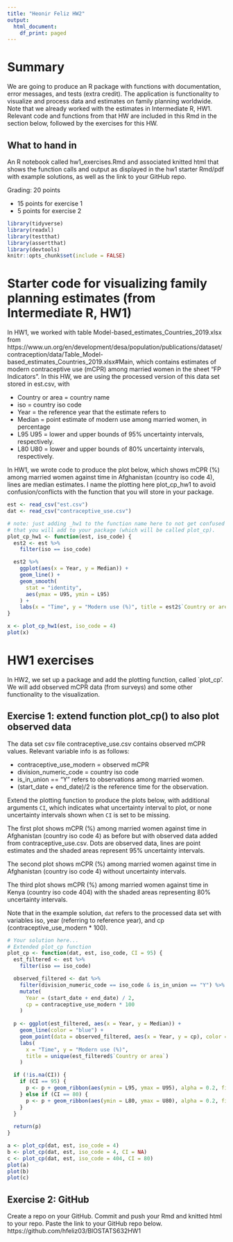 ---
title: "Heonir Feliz HW2"
output:
  html_document:
    df_print: paged
---

# Summary

We are going to produce an R package with functions with documentation, error messages, and tests (extra credit). The application is functionality to visualize and process data and estimates on family planning worldwide. Note that we already worked with the estimates in Intermediate R, HW1. Relevant code and functions from that HW are included in this Rmd in the section below, followed by the exercises for this HW. 



## What to hand in

An R notebook called hw1_exercises.Rmd and associated knitted html that shows the function calls and output as displayed in the hw1 starter Rmd/pdf with example solutions, as well as the link to your GitHub repo.


Grading: 20 points

- 15 points for exercise 1
- 5 points for exercise 2

```{r setup}
library(tidyverse)
library(readxl)
library(testthat)
library(assertthat)
library(devtools)
knitr::opts_chunk$set(include = FALSE)

```

# Starter code for visualizing family planning estimates (from Intermediate R, HW1)
In HW1, we worked with table Model-based_estimates_Countries_2019.xlsx from https://www.un.org/en/development/desa/population/publications/dataset/contraception/data/Table_Model-based_estimates_Countries_2019.xlsx#Main, which contains estimates of modern contraceptive use (mCPR) among married women in the sheet "FP Indicators". In this HW, we are using the processed version of this data set stored in est.csv, with 

- Country or area = country name
- iso	= country iso code 
- Year = the reference year that the estimate refers to 
- Median = point estimate of modern use among married women, in percentage	
- L95	U95 = lower and upper bounds of 95% uncertainty intervals, respectively. 
- L80	U80 = lower and upper bounds of 80% uncertainty intervals, respectively. 

In HW1, we wrote code to produce the plot below, which shows mCPR (%) among married women against time in Afghanistan (country iso code 4), lines are median estimates. I name the plotting here plot_cp_hw1 to avoid confusion/conflicts with the function that you will store in your package. 
```{r}
est <- read_csv("est.csv")
dat <- read_csv("contraceptive_use.csv")
```

```{r}
# note: just adding _hw1 to the function name here to not get confused with the function 
# that you will add to your package (which will be called plot_cp).
plot_cp_hw1 <- function(est, iso_code) {
  est2 <- est %>%
    filter(iso == iso_code)

  est2 %>%
    ggplot(aes(x = Year, y = Median)) +
    geom_line() +
    geom_smooth(
      stat = "identity",
      aes(ymax = U95, ymin = L95)
    ) +
    labs(x = "Time", y = "Modern use (%)", title = est2$`Country or area`[1])
}
```

```{r namename, echo=FALSE, clean = FALSE , include=T}
x <- plot_cp_hw1(est, iso_code = 4)
plot(x)
```


# HW1 exercises

In HW2, we set up a package and add the plotting function, called `plot_cp'. We will add observed mCPR data (from surveys) and some other functionality to the visualization.


## Exercise 1: extend function plot_cp() to also plot observed data


The data set csv file contraceptive_use.csv contains observed mCPR values. Relevant variable info is as follows:

- contraceptive_use_modern = observed mCPR 
- division_numeric_code = country iso code
- is_in_union == "Y" refers to observations among married women. 
- (start_date + end_date)/2 is the reference time for the observation. 

Extend the plotting function to produce the plots below, with additional arguments `CI`, which indicates what uncertainty interval to plot, or none uncertainty intervals shown when `CI` is set to be missing. 

The first plot shows mCPR (%) among married women against time in Afghanistan (country iso code 4) as before but with observed data added from contraceptive_use.csv. Dots are observed data, lines are point estimates and the shaded areas represent 95% uncertainty intervals. 

The second plot shows mCPR (%) among married women against time in Afghanistan (country iso code 4) without uncertainty intervals. 

The third plot shows mCPR (%) among married women against time in Kenya (country iso code 404) with the shaded areas representing 80% uncertainty intervals. 

Note that in the example solution, `dat` refers to the processed data set with variables iso, year (referring to reference year), and cp (contraceptive_use_modern * 100). 

```{r}
# Your solution here...
# Extended plot_cp function
plot_cp <- function(dat, est, iso_code, CI = 95) {
  est_filtered <- est %>%
    filter(iso == iso_code)

  observed_filtered <- dat %>%
    filter(division_numeric_code == iso_code & is_in_union == "Y") %>%
    mutate(
      Year = (start_date + end_date) / 2,
      cp = contraceptive_use_modern * 100
    )
  
  p <- ggplot(est_filtered, aes(x = Year, y = Median)) +
    geom_line(color = "blue") +
    geom_point(data = observed_filtered, aes(x = Year, y = cp), color = "black", size = 2) +
    labs(
      x = "Time", y = "Modern use (%)",
      title = unique(est_filtered$`Country or area`)
    ) 

  if (!is.na(CI)) {
    if (CI == 95) {
      p <- p + geom_ribbon(aes(ymin = L95, ymax = U95), alpha = 0.2, fill = "blue")
    } else if (CI == 80) {
      p <- p + geom_ribbon(aes(ymin = L80, ymax = U80), alpha = 0.2, fill = "blue")
    }
  }
  
  return(p)
}
```


```{r name4, warning=FALSE, include=T}
a <- plot_cp(dat, est, iso_code = 4)
b <- plot_cp(dat, est, iso_code = 4, CI = NA)
c <- plot_cp(dat, est, iso_code = 404, CI = 80)
plot(a)
plot(b)
plot(c)
```

## Exercise 2: GitHub

Create a repo on your GitHub. Commit and push your Rmd and knitted html to your repo. Paste the link to your GitHub repo below.
https://github.com/hfeliz03/BIOSTATS632HW1

